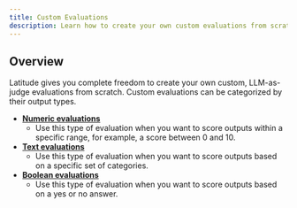 ```yaml
---
title: Custom Evaluations
description: Learn how to create your own custom evaluations from scratch
---
```


## Overview

Latitude gives you complete freedom to create your own custom, LLM-as-judge
evaluations from scratch. Custom evaluations can be categorized by their output
types.

- **[Numeric evaluations](/guides/evaluations/numeric-evals)**
  - Use this type of evaluation when you want to score outputs within a specific range, for example, a score between 0 and 10.
- **[Text evaluations](/guides/evaluations/text-evals)**
  - Use this type of evaluation when you want to score outputs based on a specific set of categories.
- **[Boolean evaluations](/guides/evaluations/boolean-evals)**
  - Use this type of evaluation when you want to score outputs based on a yes or no answer.
